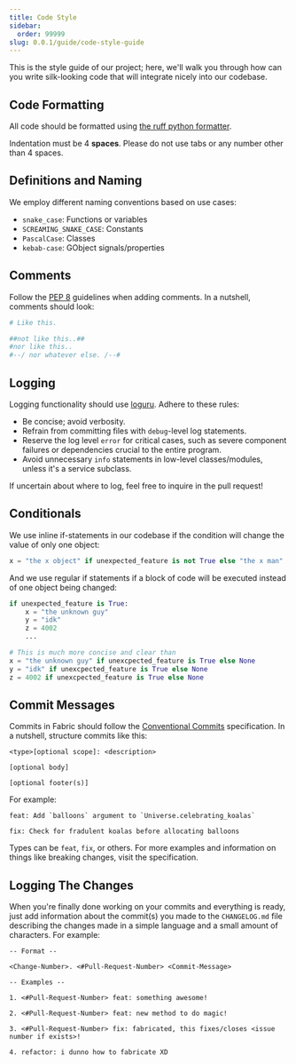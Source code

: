 ```yaml
---
title: Code Style
sidebar:
  order: 99999
slug: 0.0.1/guide/code-style-guide
---
```


This is the style guide of our project; here, we'll walk you through how can you write silk-looking code that will integrate nicely into our codebase.

## Code Formatting

All code should be formatted using [the ruff python formatter](https://github.com/astral-sh/ruff).

Indentation must be 4 **spaces**. Please do not use tabs or any number other than 4 spaces.

## Definitions and Naming

We employ different naming conventions based on use cases:

* `snake_case`: Functions or variables
* `SCREAMING_SNAKE_CASE`: Constants
* `PascalCase`: Classes
* `kebab-case`: GObject signals/properties

## Comments

Follow the [PEP 8](https://peps.python.org/pep-0008/) guidelines when adding comments. In a nutshell, comments should look:

```python
# Like this.

##not like this..##
#nor like this..
#--/ nor whatever else. /--#
```

## Logging

Logging functionality should use [loguru](https://github.com/Delgan/loguru). Adhere to these rules:

* Be concise; avoid verbosity.
* Refrain from committing files with `debug`-level log statements.
* Reserve the log level `error` for critical cases, such as severe component failures or dependencies crucial to the entire program.
* Avoid unnecessary `info` statements in low-level classes/modules, unless it's a service subclass.

If uncertain about where to log, feel free to inquire in the pull request!

## Conditionals

We use inline if-statements in our codebase if the condition will change the value of only one object:

```python
x = "the x object" if unexpected_feature is not True else "the x man"
```

And we use regular if statements if a block of code will be executed instead of one object being changed:

```python
if unexpected_feature is True:
    x = "the unknown guy"
    y = "idk"
    z = 4002
    ...

# This is much more concise and clear than
x = "the unknown guy" if unexcpected_feature is True else None
y = "idk" if unexcpected_feature is True else None
z = 4002 if unexcpected_feature is True else None
```

## Commit Messages

Commits in Fabric should follow the [Conventional Commits](https://www.conventionalcommits.org/en/v1.0.0/) specification. In a nutshell, structure commits like this:

```
<type>[optional scope]: <description>

[optional body]

[optional footer(s)]
```

For example:

```
feat: Add `balloons` argument to `Universe.celebrating_koalas`
```

```
fix: Check for fradulent koalas before allocating balloons
```

Types can be `feat`, `fix`, or others. For more examples and information on things like breaking changes, visit the specification.

## Logging The Changes

When you're finally done working on your commits and everything is ready, just add information about the commit(s) you made to the `CHANGELOG.md` file describing the changes made in a simple language and a small amount of characters. For example:

```
-- Format --

<Change-Number>. <#Pull-Request-Number> <Commit-Message>

-- Examples --

1. <#Pull-Request-Number> feat: something awesome!

2. <#Pull-Request-Number> feat: new method to do magic!

3. <#Pull-Request-Number> fix: fabricated, this fixes/closes <issue number if exists>!

4. refactor: i dunno how to fabricate XD
```
